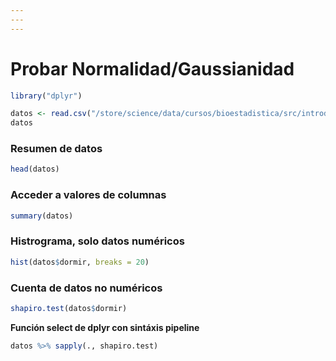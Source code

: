 ```yaml
---
---
---
```


# Probar Normalidad/Gaussianidad

```r
library("dplyr")
```


```r
datos <- read.csv("/store/science/data/cursos/bioestadistica/src/introduccion/db_sim_g_ng_nc.csv")
datos

```

### Resumen de datos 

```r
head(datos)

```

### Acceder a valores de columnas

```r
summary(datos)
```

### Histrograma, solo datos numéricos

```r
hist(datos$dormir, breaks = 20)

```

### Cuenta de datos no numéricos

```r
shapiro.test(datos$dormir)

```

**Función select de dplyr con sintáxis pipeline**

```r
datos %>% sapply(., shapiro.test)
```


